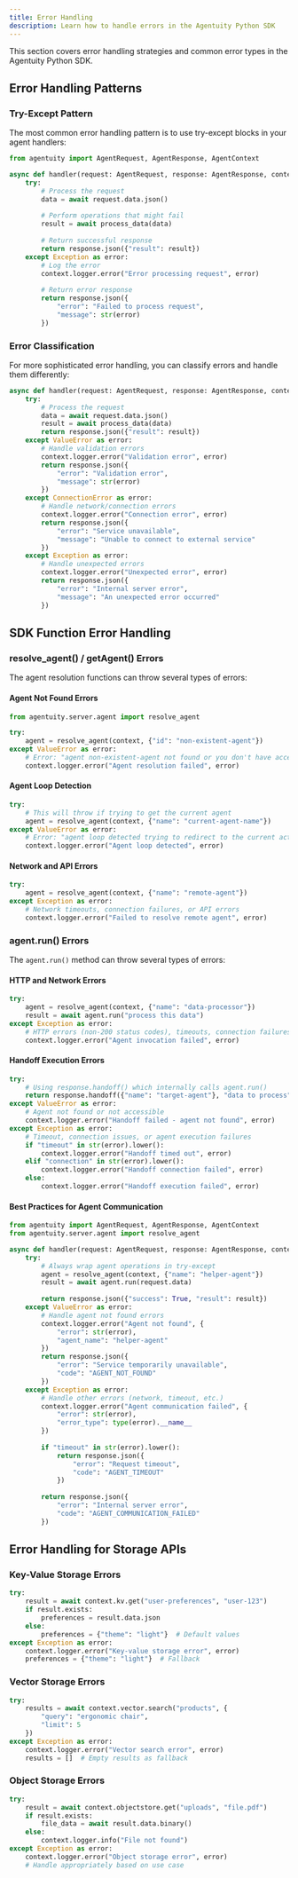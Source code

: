 ```yaml
---
title: Error Handling
description: Learn how to handle errors in the Agentuity Python SDK
---
```


This section covers error handling strategies and common error types in the Agentuity Python SDK.

## Error Handling Patterns

### Try-Except Pattern

The most common error handling pattern is to use try-except blocks in your agent handlers:

```python
from agentuity import AgentRequest, AgentResponse, AgentContext

async def handler(request: AgentRequest, response: AgentResponse, context: AgentContext):
    try:
        # Process the request
        data = await request.data.json()
        
        # Perform operations that might fail
        result = await process_data(data)
        
        # Return successful response
        return response.json({"result": result})
    except Exception as error:
        # Log the error
        context.logger.error("Error processing request", error)
        
        # Return error response
        return response.json({
            "error": "Failed to process request",
            "message": str(error)
        })
```

### Error Classification

For more sophisticated error handling, you can classify errors and handle them differently:

```python
async def handler(request: AgentRequest, response: AgentResponse, context: AgentContext):
    try:
        # Process the request
        data = await request.data.json()
        result = await process_data(data)
        return response.json({"result": result})
    except ValueError as error:
        # Handle validation errors
        context.logger.error("Validation error", error)
        return response.json({
            "error": "Validation error",
            "message": str(error)
        })
    except ConnectionError as error:
        # Handle network/connection errors
        context.logger.error("Connection error", error)
        return response.json({
            "error": "Service unavailable",
            "message": "Unable to connect to external service"
        })
    except Exception as error:
        # Handle unexpected errors
        context.logger.error("Unexpected error", error)
        return response.json({
            "error": "Internal server error",
            "message": "An unexpected error occurred"
        })
```

## SDK Function Error Handling

### resolve_agent() / getAgent() Errors

The agent resolution functions can throw several types of errors:

#### Agent Not Found Errors

```python
from agentuity.server.agent import resolve_agent

try:
    agent = resolve_agent(context, {"id": "non-existent-agent"})
except ValueError as error:
    # Error: "agent non-existent-agent not found or you don't have access to it"
    context.logger.error("Agent resolution failed", error)
```

#### Agent Loop Detection

```python
try:
    # This will throw if trying to get the current agent
    agent = resolve_agent(context, {"name": "current-agent-name"})
except ValueError as error:
    # Error: "agent loop detected trying to redirect to the current active agent..."
    context.logger.error("Agent loop detected", error)
```

#### Network and API Errors

```python
try:
    agent = resolve_agent(context, {"name": "remote-agent"})
except Exception as error:
    # Network timeouts, connection failures, or API errors
    context.logger.error("Failed to resolve remote agent", error)
```

### agent.run() Errors

The `agent.run()` method can throw several types of errors:

#### HTTP and Network Errors

```python
try:
    agent = resolve_agent(context, {"name": "data-processor"})
    result = await agent.run("process this data")
except Exception as error:
    # HTTP errors (non-200 status codes), timeouts, connection failures
    context.logger.error("Agent invocation failed", error)
```

#### Handoff Execution Errors

```python
try:
    # Using response.handoff() which internally calls agent.run()
    return response.handoff({"name": "target-agent"}, "data to process")
except ValueError as error:
    # Agent not found or not accessible
    context.logger.error("Handoff failed - agent not found", error)
except Exception as error:
    # Timeout, connection issues, or agent execution failures
    if "timeout" in str(error).lower():
        context.logger.error("Handoff timed out", error)
    elif "connection" in str(error).lower():
        context.logger.error("Handoff connection failed", error)
    else:
        context.logger.error("Handoff execution failed", error)
```

#### Best Practices for Agent Communication

```python
from agentuity import AgentRequest, AgentResponse, AgentContext
from agentuity.server.agent import resolve_agent

async def handler(request: AgentRequest, response: AgentResponse, context: AgentContext):
    try:
        # Always wrap agent operations in try-except
        agent = resolve_agent(context, {"name": "helper-agent"})
        result = await agent.run(request.data)
        
        return response.json({"success": True, "result": result})
    except ValueError as error:
        # Handle agent not found errors
        context.logger.error("Agent not found", {
            "error": str(error),
            "agent_name": "helper-agent"
        })
        return response.json({
            "error": "Service temporarily unavailable",
            "code": "AGENT_NOT_FOUND"
        })
    except Exception as error:
        # Handle other errors (network, timeout, etc.)
        context.logger.error("Agent communication failed", {
            "error": str(error),
            "error_type": type(error).__name__
        })
        
        if "timeout" in str(error).lower():
            return response.json({
                "error": "Request timeout",
                "code": "AGENT_TIMEOUT"
            })
        
        return response.json({
            "error": "Internal server error", 
            "code": "AGENT_COMMUNICATION_FAILED"
        })
```

## Error Handling for Storage APIs

### Key-Value Storage Errors

```python
try:
    result = await context.kv.get("user-preferences", "user-123")
    if result.exists:
        preferences = result.data.json
    else:
        preferences = {"theme": "light"}  # Default values
except Exception as error:
    context.logger.error("Key-value storage error", error)
    preferences = {"theme": "light"}  # Fallback
```

### Vector Storage Errors

```python
try:
    results = await context.vector.search("products", {
        "query": "ergonomic chair",
        "limit": 5
    })
except Exception as error:
    context.logger.error("Vector search error", error)
    results = []  # Empty results as fallback
```

### Object Storage Errors

```python
try:
    result = await context.objectstore.get("uploads", "file.pdf")
    if result.exists:
        file_data = await result.data.binary()
    else:
        context.logger.info("File not found")
except Exception as error:
    context.logger.error("Object storage error", error)
    # Handle appropriately based on use case
```

